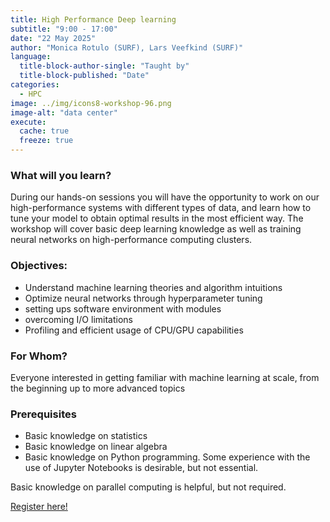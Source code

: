 ```yaml
---
title: High Performance Deep learning
subtitle: "9:00 - 17:00"
date: "22 May 2025"
author: "Monica Rotulo (SURF), Lars Veefkind (SURF)"
language: 
  title-block-author-single: "Taught by"
  title-block-published: "Date"
categories:
  - HPC
image: ../img/icons8-workshop-96.png
image-alt: "data center"
execute: 
  cache: true
  freeze: true
---
```


### What will you learn?

During our hands-on sessions you will have the opportunity to work on our high-performance systems with different types of data, and learn how to tune your model to obtain optimal results in the most efficient way. The workshop will cover basic deep learning knowledge as well as training neural networks on high-performance computing clusters.

### Objectives:

- Understand machine learning theories and algorithm intuitions
- Optimize neural networks through hyperparameter tuning
- setting ups software environment with modules
- overcoming I/O limitations
- Profiling and efficient usage of CPU/GPU capabilities

### For Whom?

Everyone interested in getting familiar with machine learning at scale, from the beginning up to more advanced topics

### Prerequisites

- Basic knowledge on statistics
- Basic knowledge on linear algebra
- Basic knowledge on Python programming. Some experience with the use of Jupyter Notebooks is desirable, but not essential.

Basic knowledge on parallel computing is helpful, but not required.

<a href="https://bookings.uu.nl/event/4346947" class="button">Register here!</a>